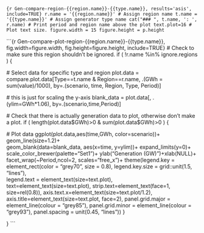 
```{r Gen-compare-region-{{region.name}}-{{type.name}}, results='asis', include=TRUE}
r.name = '{{region.name}}' # Assign region name
t.name = '{{type.name}}' # Assign generator type name
cat("### ", t.name, ': ', r.name) # Print period and region name above the plot
text.plot=16 # Plot text size.
figure.width = 15
figure.height = p.height
```

```{r Gen-compare-plot-region-{{region.name}}-{{type.name}}, fig.width=figure.width, fig.height=figure.height, include=TRUE}
# Check to make sure this region shouldn't be ignored.
if ( !r.name %in% ignore.regions ) {
  
  # Select data for specific type and region
  plot.data = compare.plot.data[Type==t.name & Region==r.name, .(GWh = sum(value)/1000), 
                            by=.(scenario, time, Region, Type, Period)]
  
  # this is just for scaling the y-axis 
  blank_data = plot.data[, .(ylim=GWh*1.06), by=.(scenario,time,Period)]
  
  # Check that there is actually generation data to plot, otherwise don't make a plot.
  if ( length(plot.data$GWh)>0 & sum(plot.data$GWh)>0 ) {
  
  # Plot data
  ggplot(plot.data,aes(time,GWh, color=scenario))+
    geom_line(size=1.2)+      
    geom_blank(data=blank_data, aes(x=time, y=ylim))+
    expand_limits(y=0)+
    scale_color_brewer(palette="Set1")+
    ylab("Generation (GW)")+xlab(NULL)+
    facet_wrap(~Period,ncol=2, scales="free_x")+
    theme(legend.key = element_rect(color = "grey70", size = 0.8), 
          legend.key.size = grid::unit(1.5, "lines"),  
          legend.text = element_text(size=text.plot),  text=element_text(size=text.plot), 
          strip.text=element_text(face=1, size=rel(0.8)), 
          axis.text.x=element_text(size=text.plot/1.2), 
          axis.title=element_text(size=text.plot, face=2),
          panel.grid.major = element_line(colour = "grey85"),
          panel.grid.minor = element_line(colour = "grey93"),
          panel.spacing = unit(0.45, "lines"))
  }
  
}
```

